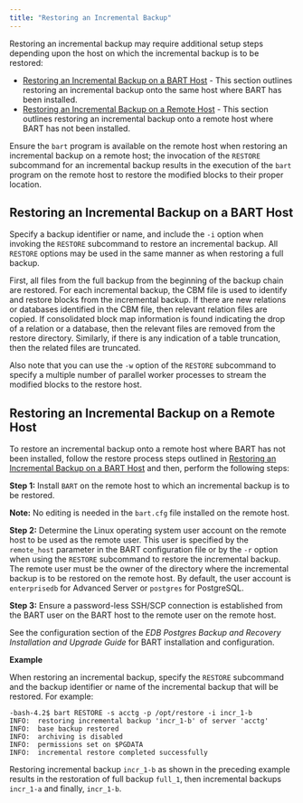 ```yaml
---
title: "Restoring an Incremental Backup"
---
```


<div id="restoring_an_incremental_backup" class="registered_link"></div>

Restoring an incremental backup may require additional setup steps depending upon the host on which the incremental backup is to be restored:

-   [Restoring an Incremental Backup on a BART Host](../../03_overview/01_block-level_incremental_backup/#restoring_an_incremental_backup_on_a_bart_host) - This section outlines restoring an incremental backup onto the same host where BART has been installed.
-   [Restoring an Incremental Backup on a Remote Host](../../03_overview/01_block-level_incremental_backup/#restoring_an_incremental_backup_on_a_remote_host) - This section outlines restoring an incremental backup onto a remote host where BART has not been installed.

Ensure the `bart` program is available on the remote host when restoring an incremental backup on a remote host; the invocation of the `RESTORE` subcommand for an incremental backup results in the execution of the `bart` program on the remote host to restore the modified blocks to their proper location.

<div id="restoring_an_incremental_backup_on_a_bart_host" class="registered_link"></div>

## Restoring an Incremental Backup on a BART Host

Specify a backup identifier or name, and include the `-i` option when invoking the `RESTORE` subcommand to restore an incremental backup. All `RESTORE` options may be used in the same manner as when restoring a full backup.

First, all files from the full backup from the beginning of the backup chain are restored. For each incremental backup, the CBM file is used to identify and restore blocks from the incremental backup. If there are new relations or databases identified in the CBM file, then relevant relation files are copied. If consolidated block map information is found indicating the drop of a relation or a database, then the relevant files are removed from the restore directory. Similarly, if there is any indication of a table truncation, then the related files are truncated.

Also note that you can use the `-w` option of the `RESTORE` subcommand to specify a multiple number of parallel worker processes to stream the modified blocks to the restore host.

<div id="restoring_an_incremental_backup_on_a_remote_host" class="registered_link"></div>

## Restoring an Incremental Backup on a Remote Host

To restore an incremental backup onto a remote host where BART has not been installed, follow the restore process steps outlined in [Restoring an Incremental Backup on a BART Host](../../03_overview/01_block-level_incremental_backup/#restoring_an_incremental_backup_on_a_bart_host) and then, perform the following steps:

**Step 1:** Install `BART` on the remote host to which an incremental backup is to be restored.

**Note:** No editing is needed in the `bart.cfg` file installed on the remote host.

**Step 2:** Determine the Linux operating system user account on the remote host to be used as the remote user. This user is specified by the `remote_host` parameter in the BART configuration file or by the `-r` option when using the `RESTORE` subcommand to restore the incremental backup. The remote user must be the owner of the directory where the incremental backup is to be restored on the remote host. By default, the user account is `enterprisedb` for Advanced Server or `postgres` for PostgreSQL.

**Step 3:** Ensure a password-less SSH/SCP connection is established from the BART user on the BART host to the remote user on the remote host.

See the configuration section of the *EDB Postgres Backup and Recovery Installation and Upgrade Guide* for BART installation and configuration.

**Example**

When restoring an incremental backup, specify the `RESTORE` subcommand and the backup identifier or name of the incremental backup that will be restored. For example:

```
-bash-4.2$ bart RESTORE -s acctg -p /opt/restore -i incr_1-b
INFO:  restoring incremental backup 'incr_1-b' of server 'acctg'
INFO:  base backup restored
INFO:  archiving is disabled
INFO:  permissions set on $PGDATA
INFO:  incremental restore completed successfully
```

Restoring incremental backup `incr_1-b` as shown in the preceding example results in the restoration of full backup `full_1`, then incremental backups `incr_1-a` and finally, `incr_1-b`.
